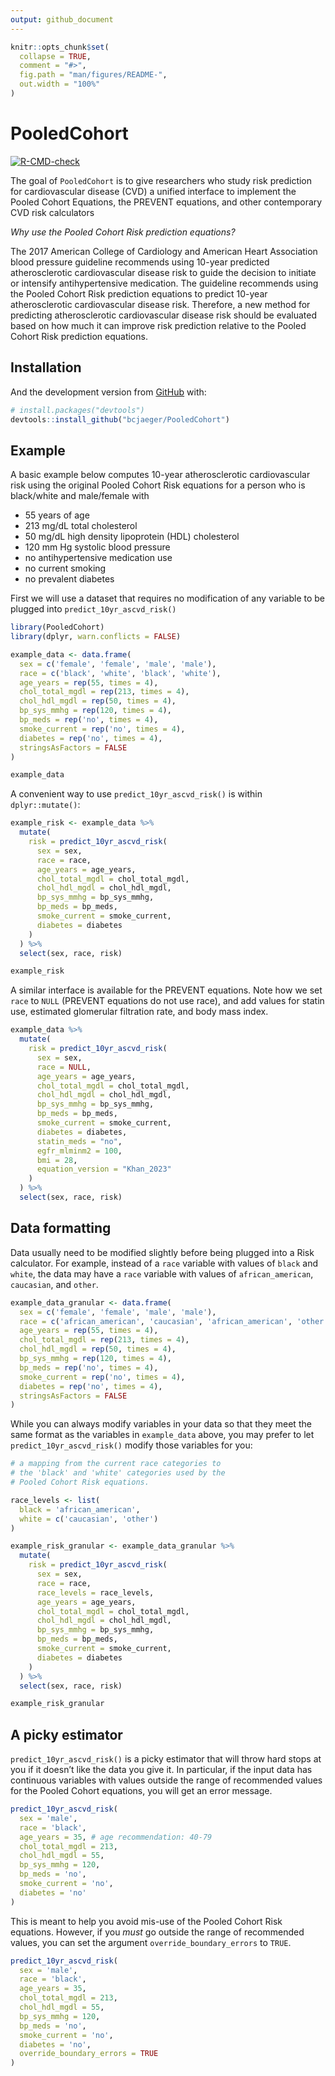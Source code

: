 ```yaml
---
output: github_document
---
```


<!-- README.md is generated from README.Rmd. Please edit that file -->

```r
knitr::opts_chunk$set(
  collapse = TRUE,
  comment = "#>",
  fig.path = "man/figures/README-",
  out.width = "100%"
)
```

# PooledCohort

<!-- badges: start -->
[![R-CMD-check](https://github.com/bcjaeger/PooledCohort/actions/workflows/R-CMD-check.yaml/badge.svg)](https://github.com/bcjaeger/PooledCohort/actions/workflows/R-CMD-check.yaml)
<!-- badges: end -->

The goal of `PooledCohort` is to give researchers who study risk prediction for cardiovascular disease (CVD) a unified interface to implement the Pooled Cohort Equations, the PREVENT equations, and other contemporary CVD risk calculators 

*Why use the Pooled Cohort Risk prediction equations?*

The 2017 American College of Cardiology and American Heart Association blood pressure guideline recommends using 10-year predicted atherosclerotic cardiovascular disease risk to guide the decision to initiate or intensify antihypertensive medication. The guideline recommends using the Pooled Cohort Risk prediction equations to predict 10-year atherosclerotic cardiovascular disease risk. Therefore, a new method for predicting atherosclerotic cardiovascular disease risk should be evaluated based on how much it can improve risk prediction relative to the Pooled Cohort Risk prediction equations.

## Installation

<!-- You can install the released version of PooledCohort from [CRAN](https://CRAN.R-project.org) with: -->

<!-- ``` r -->
<!-- install.packages("PooledCohort") -->
<!-- ``` -->

And the development version from [GitHub](https://github.com/) with:

``` r
# install.packages("devtools")
devtools::install_github("bcjaeger/PooledCohort")
```
## Example

A basic example below computes 10-year atherosclerotic cardiovascular risk using the original Pooled Cohort Risk equations for a person who is black/white and male/female with 

- 55 years of age
- 213 mg/dL total cholesterol
- 50 mg/dL high density lipoprotein (HDL) cholesterol
- 120 mm Hg systolic blood pressure
- no antihypertensive medication use
- no current smoking
- no prevalent diabetes

First we will use a dataset that requires no modification of any variable to be plugged into `predict_10yr_ascvd_risk()`

```r

library(PooledCohort)
library(dplyr, warn.conflicts = FALSE)

example_data <- data.frame(
  sex = c('female', 'female', 'male', 'male'),
  race = c('black', 'white', 'black', 'white'),
  age_years = rep(55, times = 4),
  chol_total_mgdl = rep(213, times = 4),
  chol_hdl_mgdl = rep(50, times = 4),
  bp_sys_mmhg = rep(120, times = 4),
  bp_meds = rep('no', times = 4),
  smoke_current = rep('no', times = 4),
  diabetes = rep('no', times = 4),
  stringsAsFactors = FALSE
)

example_data

```

A convenient way to use `predict_10yr_ascvd_risk()` is within `dplyr::mutate()`:

```r

example_risk <- example_data %>% 
  mutate(
    risk = predict_10yr_ascvd_risk(
      sex = sex,
      race = race,
      age_years = age_years,
      chol_total_mgdl = chol_total_mgdl,
      chol_hdl_mgdl = chol_hdl_mgdl,
      bp_sys_mmhg = bp_sys_mmhg,
      bp_meds = bp_meds,
      smoke_current = smoke_current,
      diabetes = diabetes
    )
  ) %>% 
  select(sex, race, risk)

example_risk

```

A similar interface is available for the PREVENT equations. Note how we set `race` to `NULL` (PREVENT equations do not use race), and add values for statin use, estimated glomerular filtration rate, and body mass index. 

```r

example_data %>% 
  mutate(
    risk = predict_10yr_ascvd_risk(
      sex = sex,
      race = NULL,
      age_years = age_years,
      chol_total_mgdl = chol_total_mgdl,
      chol_hdl_mgdl = chol_hdl_mgdl,
      bp_sys_mmhg = bp_sys_mmhg,
      bp_meds = bp_meds,
      smoke_current = smoke_current,
      diabetes = diabetes, 
      statin_meds = "no",
      egfr_mlminm2 = 100,
      bmi = 28,
      equation_version = "Khan_2023"
    )
  ) %>% 
  select(sex, race, risk)

```


## Data formatting

Data usually need to be modified slightly before being plugged into a Risk calculator. For example, instead of a `race` variable with values of `black` and `white`, the data may have a `race` variable with values of `african_american`, `caucasian`, and `other`.

```r

example_data_granular <- data.frame(
  sex = c('female', 'female', 'male', 'male'),
  race = c('african_american', 'caucasian', 'african_american', 'other'),
  age_years = rep(55, times = 4),
  chol_total_mgdl = rep(213, times = 4),
  chol_hdl_mgdl = rep(50, times = 4),
  bp_sys_mmhg = rep(120, times = 4),
  bp_meds = rep('no', times = 4),
  smoke_current = rep('no', times = 4),
  diabetes = rep('no', times = 4),
  stringsAsFactors = FALSE
)

```


While you can always modify variables in your data so that they meet the same format as the variables in `example_data` above, you may prefer to let `predict_10yr_ascvd_risk()` modify those variables for you: 

```r

# a mapping from the current race categories to 
# the 'black' and 'white' categories used by the
# Pooled Cohort Risk equations.

race_levels <- list(
  black = 'african_american',
  white = c('caucasian', 'other')
)

example_risk_granular <- example_data_granular %>% 
  mutate(
    risk = predict_10yr_ascvd_risk(
      sex = sex,
      race = race,
      race_levels = race_levels,
      age_years = age_years,
      chol_total_mgdl = chol_total_mgdl,
      chol_hdl_mgdl = chol_hdl_mgdl,
      bp_sys_mmhg = bp_sys_mmhg,
      bp_meds = bp_meds,
      smoke_current = smoke_current,
      diabetes = diabetes
    )
  ) %>% 
  select(sex, race, risk)

example_risk_granular

```

## A picky estimator

`predict_10yr_ascvd_risk()` is a picky estimator that will throw hard stops at you if it doesn't like the data you give it. In particular, if the input data has continuous variables with values outside the range of recommended values for the Pooled Cohort equations, you will get an error message.

```r

predict_10yr_ascvd_risk(
  sex = 'male',
  race = 'black',
  age_years = 35, # age recommendation: 40-79
  chol_total_mgdl = 213,
  chol_hdl_mgdl = 55,
  bp_sys_mmhg = 120,
  bp_meds = 'no',
  smoke_current = 'no',
  diabetes = 'no'
)

```

This is meant to help you avoid mis-use of the Pooled Cohort Risk equations. However, if you _must_ go outside the range of recommended values, you can set the argument `override_boundary_errors` to `TRUE`.  

```r

predict_10yr_ascvd_risk(
  sex = 'male',
  race = 'black',
  age_years = 35,
  chol_total_mgdl = 213,
  chol_hdl_mgdl = 55,
  bp_sys_mmhg = 120,
  bp_meds = 'no',
  smoke_current = 'no',
  diabetes = 'no',
  override_boundary_errors = TRUE
)

```


